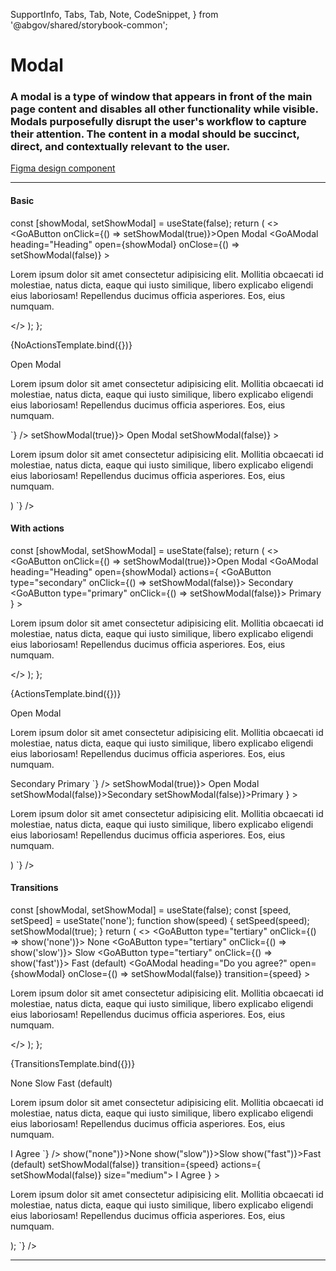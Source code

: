   SupportInfo,
  Tabs,
  Tab,
  Note,
  CodeSnippet,
} from '@abgov/shared/storybook-common';

<Meta title="Components/Modal" />

# Modal

### A modal is a type of window that appears in front of the main page content and disables all other functionality while visible. Modals purposefully disrupt the user's workflow to capture their attention. The content in a modal should be succinct, direct, and contextually relevant to the user.

[Figma design component](https://www.figma.com/file/3pb2IK8s2QUqWieH79KdN7/%E2%9D%96-Components-%7C-DIO-DS?node-id=622%3A13874)

---

#### Basic

  const [showModal, setShowModal] = useState(false);
  return (
    <>
      <GoAButton onClick={() => setShowModal(true)}>Open Modal</GoAButton>
      <GoAModal
        heading="Heading"
        open={showModal}
        onClose={() => setShowModal(false)}
      >
        <p>
          Lorem ipsum dolor sit amet consectetur adipisicing elit. Mollitia
          obcaecati id molestiae, natus dicta, eaque qui iusto similique, libero
          explicabo eligendi eius laboriosam! Repellendus ducimus officia
          asperiores. Eos, eius numquam.
        </p>
      </GoAModal>
    </>
  );
};

<Story name="Basic">{NoActionsTemplate.bind({})}</Story>

<Tabs>
  <Tab label="Web Component" hidden={true}>
    <CodeSnippet
      lang="html"
      code={`
      <goa-button id="button">Open Modal</goa-button>
      <goa-modal id="modal" heading="Heading" closable>
        <p>
          Lorem ipsum dolor sit amet consectetur adipisicing elit. Mollitia obcaecati id molestiae,
          natus dicta, eaque qui iusto similique, libero explicabo eligendi eius laboriosam!
          Repellendus ducimus officia asperiores. Eos, eius numquam.
        </p>
      </goa-modal>
    `}
    />
    <CodeSnippet
      lang="js"
      code={`
        const modal = document.getElementById('modal');
        modal.addEventListener("_close", () => {
          modal.removeAttribute("open")
        });
      `}
    />
  </Tab>
  <Tab label="Angular">
    <CodeSnippet
      lang="html"
      code={`
        <goa-button id="button" (_click)="openModal()">Open Modal</goa-button>
        <goa-modal id="modal" heading="Do you agree?" [open]="isOpen" (_close)="closeModal()" closable>
          <p>
            Lorem ipsum dolor sit amet consectetur adipisicing elit. Mollitia obcaecati id molestiae,
            natus dicta, eaque qui iusto similique, libero explicabo eligendi eius laboriosam!
            Repellendus ducimus officia asperiores. Eos, eius numquam.
          </p>
        </goa-modal>
      `}
    />
    <CodeSnippet
      lang="ts"
      code={`
      export class SomeComponent {
        isOpen = false;
        openModal() {
          this.isOpen = true;
        }
        closeModal() {
          this.isOpen = false;
        }
      }
    `}
    />
  </Tab>
  <Tab label="React">
    <CodeSnippet
      lang="tsx"
      code={`
      const [showModal, setShowModal] = useState(false);
      return (
        <>
          <GoAButton onClick={() => setShowModal(true)}>
            Open Modal
          </GoAButton>
          <GoAModal
            heading="Heading"
            open={showModal}
            onClose={() => setShowModal(false)}
          >
            <p>
              Lorem ipsum dolor sit amet consectetur adipisicing elit. Mollitia obcaecati id molestiae,
              natus dicta, eaque qui iusto similique, libero explicabo eligendi eius laboriosam!
              Repellendus ducimus officia asperiores. Eos, eius numquam.
            </p>
          </GoAModal>
        </>
      )
    `}
    />
  </Tab>
</Tabs>

#### With actions

  const [showModal, setShowModal] = useState(false);
  return (
    <>
      <GoAButton onClick={() => setShowModal(true)}>Open Modal</GoAButton>
      <GoAModal
        heading="Heading"
        open={showModal}
        actions={
          <GoAButtonGroup alignment="end">
            <GoAButton type="secondary" onClick={() => setShowModal(false)}>
              Secondary
            </GoAButton>
            <GoAButton type="primary" onClick={() => setShowModal(false)}>
              Primary
            </GoAButton>
          </GoAButtonGroup>
        }
      >
        <p>
          Lorem ipsum dolor sit amet consectetur adipisicing elit. Mollitia
          obcaecati id molestiae, natus dicta, eaque qui iusto similique, libero
          explicabo eligendi eius laboriosam! Repellendus ducimus officia
          asperiores. Eos, eius numquam.
        </p>
      </GoAModal>
    </>
  );
};

<Story name="With actions">{ActionsTemplate.bind({})}</Story>

<Tabs>
  <Tab label="Web Component" hidden={true}>
    <CodeSnippet
      lang="html"
      code={`
      <goa-button id="button">Open Modal</goa-button>
      <goa-modal id="modal" heading="Heading">
        <p>
          Lorem ipsum dolor sit amet consectetur adipisicing elit. Mollitia obcaecati id molestiae,
          natus dicta, eaque qui iusto similique, libero explicabo eligendi eius laboriosam!
          Repellendus ducimus officia asperiores. Eos, eius numquam.</p>
        <goa-button-group alignment="end" slot="actions">
          <goa-button>Secondary</goa-button>
          <goa-button>Primary</goa-button>
        </goa-button-group>
      </goa-modal>
    `}
    />
    <CodeSnippet
      lang="js"
      code={`
      const buttons = document.getElementsByTagName('goa-button');
      const modal = document.getElementById('modal');
      for (const button of buttons) {
        button.addEventListener('_click', () => {
          modal.setAttribute("open", false)
        });
      })
    `}
    />
  </Tab>
  <Tab label="Angular">
    <CodeSnippet
      lang="html"
      code={`
      <goa-button id="button" (_click)="openModal()">Open Modal</goa-button>
      <goa-modal id="modal" heading="Do you agree?" [open]="isOpen">
        <p>
          Lorem ipsum dolor sit amet consectetur adipisicing elit. Mollitia obcaecati id molestiae,
          natus dicta, eaque qui iusto similique, libero explicabo eligendi eius laboriosam!
          Repellendus ducimus officia asperiores. Eos, eius numquam.
        </p>
        <goa-button-group alignment="end" slot="actions">
          <goa-button (_click)="closeModal()">Secondary</goa-button>
          <goa-button (_click)="closeModal()">Primary</goa-button>
        </goa-button-group>
      </goa-modal>
    `}
    />
    <CodeSnippet
      lang="ts"
      code={`
      export class SomeComponent {
        isOpen = false;
        openModal() {
          this.isOpen = true;
        }
        closeModal() {
          this.isOpen = false;
        }
      }
    `}
    />
  </Tab>
  <Tab label="React">
    <CodeSnippet
      lang="tsx"
      code={`
        const [showModal, setShowModal] = useState(false);
        return (
          <>
            <GoAButton onClick={() => setShowModal(true)}>
              Open Modal
            </GoAButton>
            <GoAModal
              heading="Heading"
              open={showModal}
              actions={
                <GoAButtonGroup alignment="end">
                  <GoAButton onClick={() => setShowModal(false)}>Secondary</GoAButton>
                  <GoAButton onClick={() => setShowModal(false)}>Primary</GoAButton>
                </GoAButtonGroup>
              }
            >
              <p>
                Lorem ipsum dolor sit amet consectetur adipisicing elit. Mollitia obcaecati id molestiae,
                natus dicta, eaque qui iusto similique, libero explicabo eligendi eius laboriosam!
                Repellendus ducimus officia asperiores. Eos, eius numquam.
              </p>
            </GoAModal>
          </>
        )
      `}
    />
  </Tab>
</Tabs>

#### Transitions

  const [showModal, setShowModal] = useState(false);
  const [speed, setSpeed] = useState('none');
  function show(speed) {
    setSpeed(speed);
    setShowModal(true);
  }
  return (
    <>
      <GoAButtonGroup>
        <GoAButton type="tertiary" onClick={() => show('none')}>
          None
        </GoAButton>
        <GoAButton type="tertiary" onClick={() => show('slow')}>
          Slow
        </GoAButton>
        <GoAButton type="tertiary" onClick={() => show('fast')}>
          Fast (default)
        </GoAButton>
      </GoAButtonGroup>
      <GoAModal
        heading="Do you agree?"
        open={showModal}
        onClose={() => setShowModal(false)}
        transition={speed}
      >
        <p>
          Lorem ipsum dolor sit amet consectetur adipisicing elit. Mollitia
          obcaecati id molestiae, natus dicta, eaque qui iusto similique, libero
          explicabo eligendi eius laboriosam! Repellendus ducimus officia
          asperiores. Eos, eius numquam.
        </p>
      </GoAModal>
    </>
  );
};

<Story name="Transitions">{TransitionsTemplate.bind({})}</Story>

<Tabs>
  <Tab label="Web Component" hidden={true}>
    <CodeSnippet
      lang="html"
      code={`
      <goa-button-group>
        <goa-button data-transition="none" type="tertiary">None</goa-button>
        <goa-button data-transition="slow" type="tertiary">Slow</goa-button>
        <goa-button data-transition="fast" type="tertiary">Fast (default)</goa-button>
      </goa-button-group>
      <goa-modal id="modal" heading="Do you agree?" closable>
        <p>
          Lorem ipsum dolor sit amet consectetur adipisicing elit. Mollitia obcaecati id molestiae,
          natus dicta, eaque qui iusto similique, libero explicabo eligendi eius laboriosam!
          Repellendus ducimus officia asperiores. Eos, eius numquam.</p>
        <goa-button-group alignment="end" slot="actions">
          <goa-button slot="actions" size="medium">I Agree</goa-button>
        </goa-button-group>
      </goa-modal>
    `}
    />
    <CodeSnippet
      lang="js"
      code={`
      const buttons = document.getElementsByTagName('goa-button');
      const modal = document.getElementById('modal');
      for (const button of buttons) {
        button.addEventListener('_click', () => {
          modal.setAttribute("transition", button.dataset.transition);
          modal.setAttribute("open", true)
        });
      }
      modal.addEventListener("_close", () => {
        modal.removeAttribute("open")
      });
    `}
    />
  </Tab>
  <Tab label="Angular">
    <CodeSnippet
      lang="html"
      code={`
      <goa-button-group>
        <goa-button type="tertiary" (_click)="openModal('none')">None</goa-button>
        <goa-button type="tertiary" (_click)="openModal('slow')">Slow</goa-button>
        <goa-button type="tertiary" (_click)="openModal('fast')">Fast (default)</goa-button>
      </goa-button-group>
      <goa-modal id="modal" heading="Do you agree?" [open]="isOpen" (_close)="closeModal()" closable [transition]="transition">
        <p>
          Lorem ipsum dolor sit amet consectetur adipisicing elit. Mollitia obcaecati id molestiae,
          natus dicta, eaque qui iusto similique, libero explicabo eligendi eius laboriosam!
          Repellendus ducimus officia asperiores. Eos, eius numquam.
        </p>
        <goa-button-group alignment="end" slot="actions">
          <goa-button slot="actions" size="medium">I Agree</goa-button>
        </goa-button-group>
      </goa-modal>
    `}
    />
    <CodeSnippet
      lang="ts"
      code={`
      export class SomeComponent {
        isOpen = false;
        transition: "fast" | "slow" | "none" = "fast";
        openModal(transition) {
          this.transition = transition;
          this.isOpen = true;
        }
        closeModal() {
          this.isOpen = false;
        }
      }
    `}
    />
  </Tab>
  <Tab label="React">
    <CodeSnippet
      lang="tsx"
      code={`
        const [showModal, setShowModal] = useState(false);
        const [speed, setSpeed] = useState("none");
        function show(speed) {
          setSpeed(speed)
          setShowModal(true)
        }
        return (
          <>
            <GoAButton onClick={() => show("none")}>None</GoAButton>
            <GoAButton onClick={() => show("slow")}>Slow</GoAButton>
            <GoAButton onClick={() => show("fast")}>Fast (default)</GoAButton>
            <GoAModal
              heading="Do you agree?"
              open={showModal}
              onClose={() => setShowModal(false)}
              transition={speed}
              actions={
                <GoAButtonGroup alignment="end">
                  <GoAButton onClick={() => setShowModal(false)} size="medium">
                    I Agree
                  </GoAButton>
                </GoAButtonGroup>
              }
            >
              <p>
                Lorem ipsum dolor sit amet consectetur adipisicing elit. Mollitia
                obcaecati id molestiae, natus dicta, eaque qui iusto similique, libero
                explicabo eligendi eius laboriosam! Repellendus ducimus officia
                asperiores. Eos, eius numquam.
              </p>
            </GoAModal>
          </>
        );
    `}
    />
  </Tab>
</Tabs>

---

<SupportInfo />
